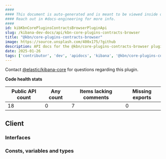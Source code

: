 ```yaml
---
####
#### This document is auto-generated and is meant to be viewed inside our experimental, new docs system.
#### Reach out in #docs-engineering for more info.
####
id: kibKbnCorePluginsContractsBrowserPluginApi
slug: /kibana-dev-docs/api/kbn-core-plugins-contracts-browser
title: "@kbn/core-plugins-contracts-browser"
image: https://source.unsplash.com/400x175/?github
description: API docs for the @kbn/core-plugins-contracts-browser plugin
date: 2025-01-26
tags: ['contributor', 'dev', 'apidocs', 'kibana', '@kbn/core-plugins-contracts-browser']
---
```




Contact [@elastic/kibana-core](https://github.com/orgs/elastic/teams/kibana-core) for questions regarding this plugin.

**Code health stats**

| Public API count  | Any count | Items lacking comments | Missing exports |
|-------------------|-----------|------------------------|-----------------|
| 18 | 0 | 7 | 0 |

## Client

### Interfaces
<DocDefinitionList data={kbnCorePluginsContractsBrowserObj.client.interfaces}/>

### Consts, variables and types
<DocDefinitionList data={kbnCorePluginsContractsBrowserObj.client.misc}/>

